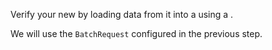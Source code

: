 
Verify your new <TechnicalTag tag="datasource" text="Data Source" /> by loading data from it into a <TechnicalTag tag="validator" text="Validator" /> using a <TechnicalTag tag="batch_request" text="Batch Request" />.

We will use the `BatchRequest` configured in the previous step.

```python title="Python" name="version-0.18 docs/docusaurus/docs/snippets/aws_cloud_storage_pandas.py get_validator"
```